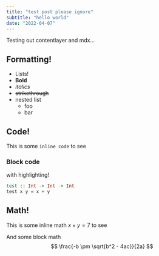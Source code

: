 ```yaml
---
title: "test post please ignore"
subtitle: "hello world"
date: "2022-04-07"
---
```


Testing out contentlayer and mdx...

## Formatting!
* Lists!
* **Bold**
* _italics_
* ~~strikethrough~~
* nested list
  - foo
  - bar

## Code!
This is some `inline code` to see

### Block code
with highlighting!
```haskell
test :: Int -> Int -> Int
test x y = x + y
```

## Math!
This is some inline math $x + y = 7$ to see

And some block math
$$
\frac{-b \pm \sqrt{b^2 - 4ac}}{2a}
$$